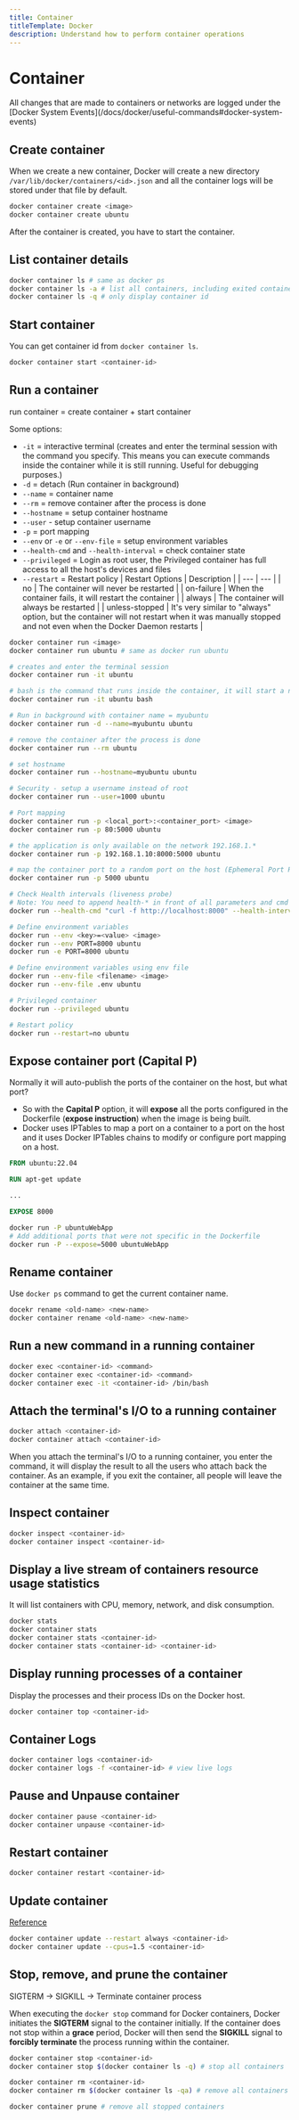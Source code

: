 ```yaml
---
title: Container
titleTemplate: Docker
description: Understand how to perform container operations
---
```



# Container

<Callout type="info" emoji="ℹ️">
  All changes that are made to containers or networks are logged under the
  [Docker System Events](/docs/docker/useful-commands#docker-system-events)
</Callout>

## Create container

When we create a new container, Docker will create a new directory `/var/lib/docker/containers/<id>.json` and all the container logs will be stored under that file by default.

```bash
docker container create <image>
docker container create ubuntu
```

After the container is created, you have to start the container.

## List container details

```bash
docker container ls # same as docker ps
docker container ls -a # list all containers, including exited containers
docker container ls -q # only display container id
```

## Start container

You can get container id from `docker container ls`.

```bash
docker container start <container-id>
```

## Run a container

run container = create container + start container

Some options:

- `-it` = interactive terminal (creates and enter the terminal session with the command you specify. This means you can execute commands inside the container while it is still running. Useful for debugging purposes.)
- `-d` = detach (Run container in background)
- `--name` = container name
- `--rm` = remove container after the process is done
- `--hostname` = setup container hostname
- `--user` - setup container username
- `-p` = port mapping
- `--env` or `-e` or `--env-file` = setup environment variables
- `--health-cmd` and `--health-interval` = check container state
- `--privileged` = Login as root user, the Privileged container has full access to all the host's devices and files
- `--restart` = Restart policy
  | Restart Options | Description |
  | --- | --- |
  | no | The container will never be restarted |
  | on-failure | When the container fails, it will restart the container |
  | always | The container will always be restarted |
  | unless-stopped | It's very similar to "always" option, but the container will not restart when it was manually stopped and not even when the Docker Daemon restarts |

```bash
docker container run <image>
docker container run ubuntu # same as docker run ubuntu

# creates and enter the terminal session
docker container run -it ubuntu

# bash is the command that runs inside the container, it will start a new Bash shell within the container
docker container run -it ubuntu bash

# Run in background with container name = myubuntu
docker container run -d --name=myubuntu ubuntu

# remove the container after the process is done
docker container run --rm ubuntu

# set hostname
docker container run --hostname=myubuntu ubuntu

# Security - setup a username instead of root
docker container run --user=1000 ubuntu

# Port mapping
docker container run -p <local_port>:<container_port> <image>
docker container run -p 80:5000 ubuntu

# the application is only available on the network 192.168.1.*
docker container run -p 192.168.1.10:8000:5000 ubuntu

# map the container port to a random port on the host (Ephemeral Port Range 32768 - 60999)
docker container run -p 5000 ubuntu

# Check Health intervals (liveness probe)
# Note: You need to append health-* in front of all parameters and cmd
docker run --health-cmd "curl -f http://localhost:8000" --health-interval=5s web-ubuntu

# Define environment variables
docker run --env <key>=<value> <image>
docker run --env PORT=8000 ubuntu
docker run -e PORT=8000 ubuntu

# Define environment variables using env file
docker run --env-file <filename> <image>
docker run --env-file .env ubuntu

# Privileged container
docker run --privileged ubuntu

# Restart policy
docker run --restart=no ubuntu
```

## Expose container port (Capital P)

Normally it will auto-publish the ports of the container on the host, but what port?

- So with the **Capital P** option, it will **expose** all the ports configured in the Dockerfile (**expose instruction**) when the image is being built.
- Docker uses IPTables to map a port on a container to a port on the host and it uses Docker IPTables chains to modify or configure port mapping on a host.

```dockerfile filename="Dockerfile"
FROM ubuntu:22.04

RUN apt-get update

...

EXPOSE 8000
```

```bash
docker run -P ubuntuWebApp
# Add additional ports that were not specific in the Dockerfile
docker run -P --expose=5000 ubuntuWebApp
```

## Rename container

Use `docker ps` command to get the current container name.

```bash
docekr rename <old-name> <new-name>
docker container rename <old-name> <new-name>
```

## Run a new command in a running container

```bash
docker exec <container-id> <command>
docker container exec <container-id> <command>
docker container exec -it <container-id> /bin/bash
```

## Attach the terminal's I/O to a running container

```bash
docker attach <container-id>
docker container attach <container-id>
```

When you attach the terminal's I/O to a running container, you enter the command, it will display the result to all the users who attach back the container. As an example, if you exit the container, all people will leave the container at the same time.

## Inspect container

```bash
docker inspect <container-id>
docker container inspect <container-id>
```

## Display a live stream of containers resource usage statistics

It will list containers with CPU, memory, network, and disk consumption.

```bash
docker stats
docker container stats
docker container stats <container-id>
docker container stats <container-id> <container-id>
```

## Display running processes of a container

Display the processes and their process IDs on the Docker host.

```bash
docker container top <container-id>
```

## Container Logs

```bash
docker container logs <container-id>
docker container logs -f <container-id> # view live logs
```

## Pause and Unpause container

```bash
docker container pause <container-id>
docker container unpause <container-id>
```

## Restart container

```bash
docker container restart <container-id>
```

## Update container

[Reference](https://docs.docker.com/reference/cli/docker/container/update/)

```bash
docker container update --restart always <container-id>
docker container update --cpus=1.5 <container-id>
```

## Stop, remove, and prune the container

<Callout type="info" emoji="ℹ️">
  SIGTERM -> SIGKILL -> Terminate container process
</Callout>

When executing the `docker stop` command for Docker containers, Docker initiates the **SIGTERM** signal to the container initially. If the container does not stop within a **grace** period, Docker will then send the **SIGKILL** signal to **forcibly terminate** the process running within the container.

```bash
docker container stop <container-id>
docker container stop $(docker container ls -q) # stop all containers

docker container rm <container-id>
docker container rm $(docker container ls -qa) # remove all containers

docker container prune # remove all stopped containers
```
